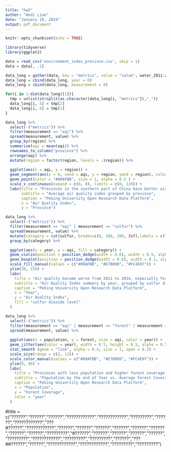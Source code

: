 ---
title: "hw2"
author: "Andi Liao"
date: "January 19, 2019"
output: pdf_document
---

```{r setup, include=FALSE}
knitr::opts_chunk$set(echo = TRUE)
```


```{r}
library(tidyverse)
library(ggplot2)

data = read_csv('environment_index_province.csv', skip = 1)
data = data[, -1]

data_long = gather(data, key = "metrics", value = "value", water_2011:aqi_2014)
data_long = cbind(data_long, year = 0)
data_long = cbind(data_long, measurement = 0)

for(i in 1:dim(data_long)[1]){
  tmp = unlist(strsplit(as.character(data_long[i, "metrics"]),"_"))
  data_long[i, 5] = tmp[2]
  data_long[i, 6] = tmp[1]
}
```

```{r}
data_long %>%
  select(-("metrics")) %>%
  filter(measurement == "aqi") %>%
  spread(measurement, value) %>%
  group_by(region) %>%
  summarise(aqi = mean(aqi)) %>% 
  rownames_to_column("province") %>%
  arrange(aqi) %>%
  mutate(region = factor(region, levels = .$region)) %>%
  
  ggplot(aes(x = aqi, y = region)) +
  geom_segment(aes(x = 0, xend = aqi, y = region, yend = region), color = "#00AFBB", alpha = 0.5) +
  geom_point(color = "#00AFBB", size = 1, alpha = 0.5 ) +
  scale_x_continuous(expand = c(0, 0), limits = c(0, 120)) +
  labs(title = "Provinces in the southern part of China have better air quality",
       subtitle = "Average air quality index grouped by province",
       caption = "Peking University Open Research Data Platform",
       x = "Air Quality Index", 
       y = "Province") 
```

```{r}
data_long %>%
  select(-("metrics")) %>%
  filter(measurement == "aqi" | measurement == "sulfur") %>%
  spread(measurement, value) %>%
  mutate(category = cut(sulfur, breaks=c(0, 100, 200, Inf),labels = c("low","middle", "high"))) %>%
  group_by(category) %>%

  ggplot(aes(x = year, y = aqi, fill = category)) + 
  geom_violin(position = position_dodge(width = 0.6), width = 0.9, alpha = 0.3) +
  geom_boxplot(position = position_dodge(width = 0.6), width = 0.1, alpha = 0.9) +
  scale_fill_manual(values = c("#00AFBB", "#E7B800", "#FC4E07")) +
  ylim(30, 150) +
  labs(
    title = "Air quality become worse from 2011 to 2014, especially for provinces with middle and high sulfur dioxide level",
    subtitle = "Air Quality Index summary by year, grouped by sulfur dioxide",
    caption = "Peking University Open Research Data Platform",
    x = "Year",
    y = "Air Quality Index",
    fill = "sulfur dioxide level"
  )
```

```{r}
data_long %>%
  select(-("metrics")) %>%
  filter(measurement == "aqi" | measurement == "forest" | measurement == "population") %>%
  spread(measurement, value) %>%
  
  ggplot(aes(x = population, y = forest, size = aqi, color = year)) + 
  geom_jitter(aes(color = year), width = 0.5, height = 0.5, alpha = 0.5) +
  stat_smooth (geom = "line", alpha = 0.4, size = 1, span = 0.2) +
  scale_size(range = c(2, 12)) +
  scale_color_manual(values = c("#00AFBB", "#E7B800", "#FC4E07")) +
  ylim(0, 80) + 
  labs(
    title = "Provinces with less population and higher forest coverage have better air quality",
    subtitle = "Population by the end of Year vs. Average Forest Coverage, a circle represents a province",
    caption = "Peking University Open Research Data Platform",
    x = "Population",
    y = "Forest Coverage",
    color = "year"
  ) 
```
#title = c("??????","??????","??????","????????????","????????????","?????????","??????","????????????","???#??????","????????????","??????","??????","??????","??????","??????","??????","??????","??????","?????????","#??????","??????","??????","??????","??????","?????????","????????????","?????????","?????????","??????","???##??????","??????","????????????","????????????","?????????","?????????")
